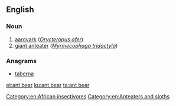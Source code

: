 ==English==

===Noun===
{{en-noun}}

# [[aardvark]] (''[[Orycteropus afer]]'')
# [[giant anteater]] (''[[Myrmecophaga tridactyla]]'')

===Anagrams===
* [[taberna#English|taberna]]

[[Category:en:African insectivores]]
[[Category:en:Anteaters and sloths]]

[[et:ant bear]]
[[ku:ant bear]]
[[ta:ant bear]]
